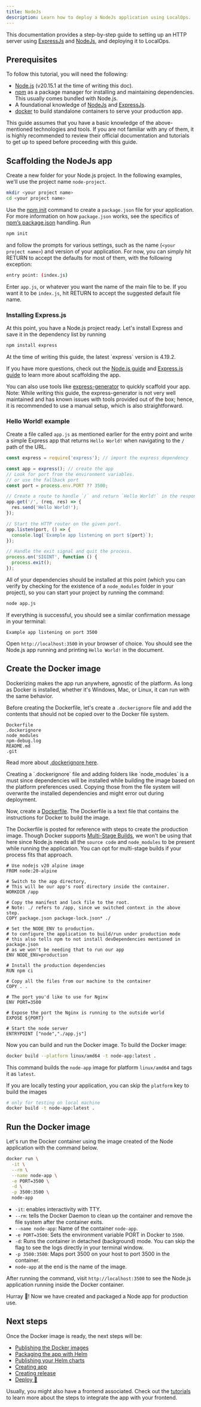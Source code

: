 ```yaml
---
title: NodeJs
description: Learn how to deploy a NodeJs application using LocalOps.
---
```


This documentation provides a step-by-step guide to setting up an HTTP server using [ExpressJs][express] and [NodeJs][node], and deploying it to LocalOps.

## Prerequisites

To follow this tutorial, you will need the following:

- [Node.js][node] (v20.15.1 at the time of writing this doc).
- [npm] as a package manager for installing and maintaining dependencies. This usually comes bundled with Node.js.
- A foundational knowledge of [NodeJs][node] and [ExpressJs][express].
- [docker] to build standalone containers to serve your production app.

<Note>
  This guide assumes that you have a basic knowledge of the above-mentioned
  technologies and tools. If you are not familiar with any of them, it is highly
  recommended to review their official documentation and tutorials to get up to
  speed before proceeding with this guide.
</Note>

## Scaffolding the NodeJs app

Create a new folder for your Node.js project. In the following examples, we'll use the project name `node-project`.

```bash
mkdir <your project name>
cd <your project name>
```

Use the [npm init](https://docs.npmjs.com/cli/commands/npm-init) command to create a `package.json` file for your application. For more information on how `package.json` works, see the specifics of [npm’s package.json](https://docs.npmjs.com/cli/configuring-npm/package-json) handling. Run

```bash
npm init
```

and follow the prompts for various settings, such as the name (`<your project name>`) and version of your application. For now, you can simply hit RETURN to accept the defaults for most of them, with the following exception:

```sh
entry point: (index.js)
```

Enter `app.js`, or whatever you want the name of the main file to be. If you want it to be `index.js`, hit RETURN to accept the suggested default file name.

### Installing Express.js

At this point, you have a Node.js project ready. Let's install Express and save it in the dependency list by running

```bash
npm install express
```

<Note>
  At the time of writing this guide, the latest `express` version is 4.19.2.
</Note>

If you have more questions, check out the [Node.js guide](https://nodejs.org/en/learn/getting-started/introduction-to-nodejs) and [Express.js guide](https://expressjs.com/en/starter/installing.html) to learn more about scaffolding the app.

You can also use tools like [express-generator](https://expressjs.com/en/starter/generator.html) to quickly scaffold your app. Note: While writing this guide, the express-generator is not very well maintained and has known issues with tools provided out of the box; hence, it is recommended to use a manual setup, which is also straightforward.

### Hello World! example

Create a file called `app.js` as mentioned earlier for the entry point and write a simple Express app that returns `Hello World!` when navigating to the `/` path of the URL.

```js app.js
const express = require('express'); // import the express dependency

const app = express(); // create the app
// Look for port from the environment variables.
// or use the fallback port
const port = process.env.PORT ?? 3500;

// Create a route to handle `/` and return `Hello World!` in the response.
app.get('/', (req, res) => {
  res.send('Hello World!');
});

// Start the HTTP router on the given port.
app.listen(port, () => {
  console.log(`Example app listening on port ${port}`);
});

// Handle the exit signal and quit the process.
process.on('SIGINT', function () {
  process.exit();
});
```

All of your dependencies should be installed at this point (which you can verify by checking for the existence of a `node_modules` folder in your project), so you can start your project by running the command:

```bash
node app.js
```

If everything is successful, you should see a similar confirmation message in your terminal:

```
Example app listening on port 3500
```

Open `http://localhost:3500` in your browser of choice. You should see the Node.js app running and printing `Hello World!` in the document.

## Create the Docker image

Dockerizing makes the app run anywhere, agnostic of the platform. As long as Docker is installed, whether it's Windows, Mac, or Linux, it can run with the same behavior.

Before creating the Dockerfile, let's create a `.dockerignore` file and add the contents that should not be copied over to the Docker file system.

```ignore .dockerignore
Dockerfile
.dockerignore
node_modules
npm-debug.log
README.md
.git
```

Read more about [.dockerignore here](https://docs.docker.com/build/building/context/#dockerignore-files).

<Important>
  Creating a `.dockerignore` file and adding folders like `node_modules` is a
  must since dependencies will be installed while building the image based on
  the platform preferences used. Copying those from the file system will
  overwrite the installed dependencies and might error out during deployment.
</Important>

Now, create a [Dockerfile](https://docs.docker.com/reference/dockerfile/). The Dockerfile is a text file that contains the instructions for Docker to build the image.

The Dockerfile is posted for reference with steps to create the production image. Though Docker supports [Multi-Stage Builds](https://docs.docker.com/build/building/multi-stage/), we won't be using that here since Node.js needs all the `source code` and `node_modules` to be present while running the application. You can opt for multi-stage builds if your process fits that approach.

```docker Dockerfile
# Use nodejs v20 alpine image
FROM node:20-alpine

# Switch to the app directory,
# This will be our app's root directory inside the container.
WORKDIR /app

# Copy the manifest and lock file to the root.
# Note: ./ refers to /app, since we switched context in the above step.
COPY package.json package-lock.json* ./

# Set the NODE_ENV to production.
# to configure the application to build/run under production mode
# this also tells npm to not install devDependencies mentioned in package.json
# as we won't be needing that to run our app
ENV NODE_ENV=production

# Install the production dependencies
RUN npm ci

# Copy all the files from our machine to the container
COPY . .

# The port you'd like to use for Nginx
ENV PORT=3500

# Expose the port the Nginx is running to the outside world
EXPOSE ${PORT}

# Start the node server
ENTRYPOINT ["node","./app.js"]
```

Now you can build and run the Docker image. To build the Docker image:

```bash
docker build --platform linux/amd64 -t node-app:latest .
```

This command builds the `node-app` image for platform `linux/amd64` and tags it as `latest`.

If you are locally testing your application, you can skip the `platform` key to build the images

```bash
# only for testing on local machine
docker build -t node-app:latest .
```

## Run the Docker image

Let's run the Docker container using the image created of the Node application with the command below.

```bash
docker run \
  -it \
  --rm \
  --name node-app \
  -e PORT=3500 \
  -d \
  -p 3500:3500 \
  node-app
```

- `-it`: enables interactivity with TTY.
- `--rm`: tells the Docker Daemon to clean up the container and remove the file system after the container exits.
- `--name node-app`: Name of the container `node-app`.
- `-e PORT=3500`: Sets the environment variable PORT in Docker to `3500`.
- `-d`: Runs the container in detached (background) mode. You can skip the flag to see the logs directly in your terminal window.
- `-p 3500:3500`: Maps port 3500 on your host to port 3500 in the container.
- `node-app` at the end is the name of the image.

After running the command, visit `http://localhost:3500` to see the Node.js application running inside the Docker container.

Hurray 🎉! Now we have created and packaged a Node app for production use.

## Next steps

Once the Docker image is ready, the next steps will be:

- [Publishing the Docker images](/bring-your-app/first-steps/have-docker#publish-docker-images-to-aws-ecr)
- [Packaging the app with Helm](/bring-your-app/first-steps/have-docker#package-a-helm-chart)
- [Publishing your Helm charts](/category/publish-helm-chart)
- [Creating app](https://help.localops.co/en/articles/9580323-apps)
- [Creating release](https://help.localops.co/en/articles/9582027-releases)
- [Deploy 🚀](https://help.localops.co/en/articles/9582075-app-environments)

Usually, you might also have a frontend associated. Check out the [tutorials](/category/tutorials) to learn more about the steps to integrate the app with your frontend.

[npm]: https://docs.npmjs.com/about-npm
[node]: https://nodejs.org/en
[express]: https://expressjs.com/
[docker]: https://docs.docker.com/
[nginx]: https://nginx.org/en/
